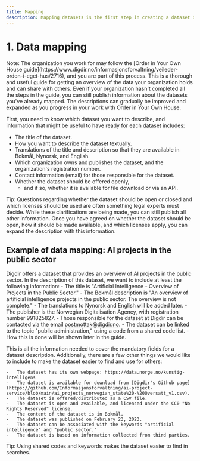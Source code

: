 ```yaml
---
title: Mapping
description: Mapping datasets is the first step in creating a dataset description.
---
```


# 1. Data mapping

<Alert size='sm'>
    Note: The organization you work for may follow the [Order in Your Own House
    guide](https://www.digdir.no/informasjonsforvaltning/veileder-orden-i-eget-hus/2716), and you are part of this
    process. This is a thorough and useful guide for getting an overview of the data your organization holds and can
    share with others. Even if your organization hasn't completed all the steps in the guide, you can still publish
    information about the datasets you've already mapped. The descriptions can gradually be improved and expanded as you
    progress in your work with Order in Your Own House.
</Alert>

First, you need to know which dataset you want to describe, and information that might be useful to have ready for each dataset includes:

-   The title of the dataset.
-   How you want to describe the dataset textually.
-   Translations of the title and description so that they are available in Bokmål, Nynorsk, and English.
-   Which organization owns and publishes the dataset, and the organization's registration number.
-   Contact information (email) for those responsible for the dataset.
-   Whether the dataset should be offered openly,
    -   and if so, whether it is available for file download or via an API.

<Alert size='sm'>
    Tip: Questions regarding whether the dataset should be open or closed and which licenses should be used are often something legal experts must decide. While these clarifications are being made, you can still publish all other information.
    Once you have agreed on whether the dataset should be open, how it should be made available, and which licenses
    apply, you can expand the description with this information.
</Alert>

## Example of data mapping: AI projects in the public sector

Digdir offers a dataset that provides an overview of AI projects in the public sector. In the description of this dataset, we want to include at least the following information: - The title is "Artificial Intelligence - Overview of Projects in the Public Sector." - The Bokmål description is "An overview of artificial intelligence projects in the public sector. The overview is not complete." - The translations to Nynorsk and English will be added later. - The publisher is the Norwegian Digitalisation Agency, with registration number 991825827. - Those responsible for the dataset at Digdir can be contacted via the email postmottak@digdir.no. - The dataset can be linked to the topic "public administration," using a code from a shared code list. - How this is done will be shown later in the guide.

This is all the information needed to cover the mandatory fields for a dataset description. Additionally, there are a few other things we would like to include to make the dataset easier to find and use for others:

    -   The dataset has its own webpage: https://data.norge.no/kunstig-intelligens
    -   The dataset is available for download from [Digdir's Github page](https://github.com/Informasjonsforvaltning/ai-project-service/blob/main/ai_projects_norwegian_state%20-%20Oversatt_v1.csv).
    -   The dataset is offered/distributed as a CSV file.
    -   The dataset is open and available, and licensed under the CC0 "No Rights Reserved" license.
    -   The content of the dataset is in Bokmål.
    -   The dataset was published on February 23, 2023.
    -   The dataset can be associated with the keywords "artificial intelligence" and "public sector."
    -   The dataset is based on information collected from third parties.

<Alert size='sm'>Tip: Using shared codes and keywords makes the dataset easier to find in searches.</Alert>
